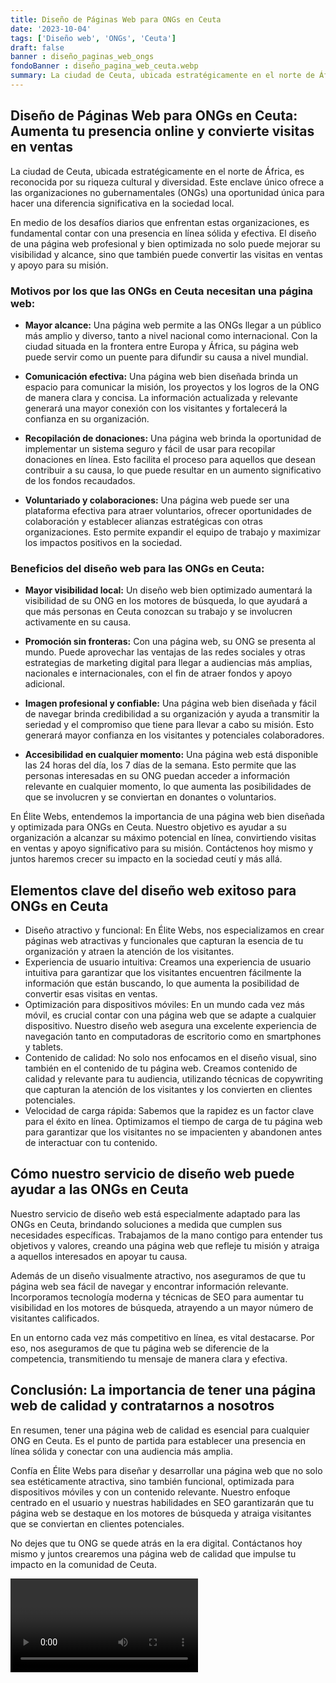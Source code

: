 ```yaml
---
title: Diseño de Páginas Web para ONGs en Ceuta
date: '2023-10-04'
tags: ['Diseño web', 'ONGs', 'Ceuta']
draft: false
banner : diseño_paginas_web_ongs
fondoBanner : diseño_pagina_web_ceuta.webp
summary: La ciudad de Ceuta, ubicada estratégicamente en el norte de África, es reconocida por su riqueza cultural y diversidad. Este enclave único ofrece a las organizaciones no gubernamentales (ONGs) una oportunidad única para hacer una diferencia significativa en la sociedad local.
---
```


## Diseño de Páginas Web para ONGs en Ceuta: Aumenta tu presencia online y convierte visitas en ventas

La ciudad de Ceuta, ubicada estratégicamente en el norte de África, es reconocida por su riqueza cultural y diversidad. Este enclave único ofrece a las organizaciones no gubernamentales (ONGs) una oportunidad única para hacer una diferencia significativa en la sociedad local.

En medio de los desafíos diarios que enfrentan estas organizaciones, es fundamental contar con una presencia en línea sólida y efectiva. El diseño de una página web profesional y bien optimizada no solo puede mejorar su visibilidad y alcance, sino que también puede convertir las visitas en ventas y apoyo para su misión.

### Motivos por los que las ONGs en Ceuta necesitan una página web:

- **Mayor alcance:** Una página web permite a las ONGs llegar a un público más amplio y diverso, tanto a nivel nacional como internacional. Con la ciudad situada en la frontera entre Europa y África, su página web puede servir como un puente para difundir su causa a nivel mundial.

- **Comunicación efectiva:** Una página web bien diseñada brinda un espacio para comunicar la misión, los proyectos y los logros de la ONG de manera clara y concisa. La información actualizada y relevante generará una mayor conexión con los visitantes y fortalecerá la confianza en su organización.

- **Recopilación de donaciones:** Una página web brinda la oportunidad de implementar un sistema seguro y fácil de usar para recopilar donaciones en línea. Esto facilita el proceso para aquellos que desean contribuir a su causa, lo que puede resultar en un aumento significativo de los fondos recaudados.

- **Voluntariado y colaboraciones:** Una página web puede ser una plataforma efectiva para atraer voluntarios, ofrecer oportunidades de colaboración y establecer alianzas estratégicas con otras organizaciones. Esto permite expandir el equipo de trabajo y maximizar los impactos positivos en la sociedad.

### Beneficios del diseño web para las ONGs en Ceuta:

- **Mayor visibilidad local:** Un diseño web bien optimizado aumentará la visibilidad de su ONG en los motores de búsqueda, lo que ayudará a que más personas en Ceuta conozcan su trabajo y se involucren activamente en su causa.

- **Promoción sin fronteras:** Con una página web, su ONG se presenta al mundo. Puede aprovechar las ventajas de las redes sociales y otras estrategias de marketing digital para llegar a audiencias más amplias, nacionales e internacionales, con el fin de atraer fondos y apoyo adicional.

- **Imagen profesional y confiable:** Una página web bien diseñada y fácil de navegar brinda credibilidad a su organización y ayuda a transmitir la seriedad y el compromiso que tiene para llevar a cabo su misión. Esto generará mayor confianza en los visitantes y potenciales colaboradores.

- **Accesibilidad en cualquier momento:** Una página web está disponible las 24 horas del día, los 7 días de la semana. Esto permite que las personas interesadas en su ONG puedan acceder a información relevante en cualquier momento, lo que aumenta las posibilidades de que se involucren y se conviertan en donantes o voluntarios.

En Élite Webs, entendemos la importancia de una página web bien diseñada y optimizada para ONGs en Ceuta. Nuestro objetivo es ayudar a su organización a alcanzar su máximo potencial en línea, convirtiendo visitas en ventas y apoyo significativo para su misión. Contáctenos hoy mismo y juntos haremos crecer su impacto en la sociedad ceutí y más allá.

<GifSeo />

<Cta />

## Elementos clave del diseño web exitoso para ONGs en Ceuta

- Diseño atractivo y funcional: En Élite Webs, nos especializamos en crear páginas web atractivas y funcionales que capturan la esencia de tu organización y atraen la atención de los visitantes.
- Experiencia de usuario intuitiva: Creamos una experiencia de usuario intuitiva para garantizar que los visitantes encuentren fácilmente la información que están buscando, lo que aumenta la posibilidad de convertir esas visitas en ventas.
- Optimización para dispositivos móviles: En un mundo cada vez más móvil, es crucial contar con una página web que se adapte a cualquier dispositivo. Nuestro diseño web asegura una excelente experiencia de navegación tanto en computadoras de escritorio como en smartphones y tablets.
- Contenido de calidad: No solo nos enfocamos en el diseño visual, sino también en el contenido de tu página web. Creamos contenido de calidad y relevante para tu audiencia, utilizando técnicas de copywriting que capturan la atención de los visitantes y los convierten en clientes potenciales.
- Velocidad de carga rápida: Sabemos que la rapidez es un factor clave para el éxito en línea. Optimizamos el tiempo de carga de tu página web para garantizar que los visitantes no se impacienten y abandonen antes de interactuar con tu contenido.

## Cómo nuestro servicio de diseño web puede ayudar a las ONGs en Ceuta

Nuestro servicio de diseño web está especialmente adaptado para las ONGs en Ceuta, brindando soluciones a medida que cumplen sus necesidades específicas. Trabajamos de la mano contigo para entender tus objetivos y valores, creando una página web que refleje tu misión y atraiga a aquellos interesados en apoyar tu causa.

Además de un diseño visualmente atractivo, nos aseguramos de que tu página web sea fácil de navegar y encontrar información relevante. Incorporamos tecnología moderna y técnicas de SEO para aumentar tu visibilidad en los motores de búsqueda, atrayendo a un mayor número de visitantes calificados.

En un entorno cada vez más competitivo en línea, es vital destacarse. Por eso, nos aseguramos de que tu página web se diferencie de la competencia, transmitiendo tu mensaje de manera clara y efectiva.

## Conclusión: La importancia de tener una página web de calidad y contratarnos a nosotros

En resumen, tener una página web de calidad es esencial para cualquier ONG en Ceuta. Es el punto de partida para establecer una presencia en línea sólida y conectar con una audiencia más amplia.

Confía en Élite Webs para diseñar y desarrollar una página web que no solo sea estéticamente atractiva, sino también funcional, optimizada para dispositivos móviles y con un contenido relevante. Nuestro enfoque centrado en el usuario y nuestras habilidades en SEO garantizarán que tu página web se destaque en los motores de búsqueda y atraiga visitantes que se conviertan en clientes potenciales.

No dejes que tu ONG se quede atrás en la era digital. Contáctanos hoy mismo y juntos crearemos una página web de calidad que impulse tu impacto en la comunidad de Ceuta.

<Video />

<CtaBot job='ONGs' city='Ceuta'/>

<Gmaps query='Ceuta+españa+maps' />